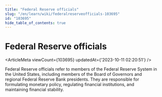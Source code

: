 ```yaml
---
title: "Federal Reserve officials"
slug: "/en/learn/wiki/federalreserveofficials-103695"
id: "103695"
hide_table_of_contents: true
---
```



<Breadcrumbs current="Federal Reserve officials" />

# Federal Reserve officials

<ArticleMeta viewCount={103695} updatedAt={'2023-10-11 02:20:51'} />
<div className='border-solid border-b border-t-0 my-4 border-[var(--ifm-color-gray-300)]' />

Federal Reserve officials refer to members of the Federal Reserve System in the United States, including members of the Board of Governors and regional Federal Reserve Bank presidents. They are responsible for formulating monetary policy, regulating financial institutions, and maintaining financial stability.
